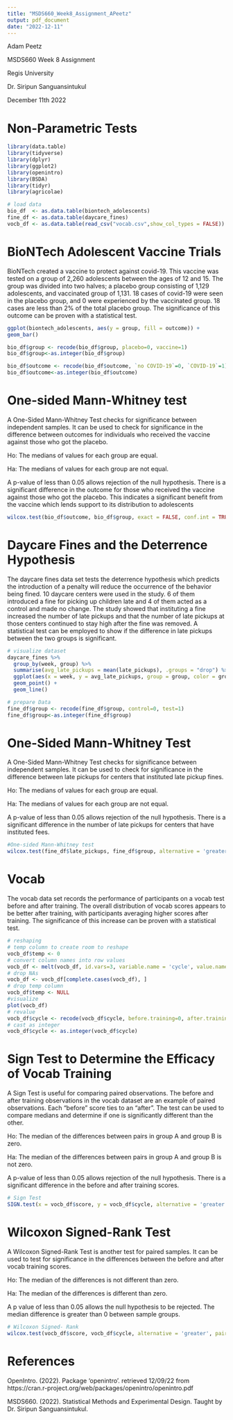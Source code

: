 ---
title: "MSDS660_Week8_Assignment_APeetz"
output: pdf_document
date: "2022-12-11"
---

Adam Peetz<br>

MSDS660 Week 8 Assignment<br>

Regis University <br>

Dr. Siripun Sanguansintukul<br>

December 11th 2022<br>

# Non-Parametric Tests

```{r, warning=FALSE,message=FALSE,error=FALSE}
library(data.table)
library(tidyverse)
library(dplyr)
library(ggplot2)
library(openintro)
library(BSDA)
library(tidyr)
library(agricolae)

# load data
bio_df  <- as.data.table(biontech_adolescents)
fine_df <- as.data.table(daycare_fines)
vocb_df <- as.data.table(read_csv("vocab.csv",show_col_types = FALSE))
```

# BioNTech Adolescent Vaccine Trials

BioNTech created a vaccine to protect against covid-19. This vaccine was tested on a group of 2,260 adolescents between the ages of 12 and 15. The group was divided into two halves; a placebo group consisting of 1,129 adolescents, and vaccinated group of 1,131. 18 cases of covid-19 were seen in the placebo group, and 0 were experienced by the vaccinated group. 18 cases are less than 2% of the total placebo group. The significance of this outcome can be proven with a statistical test.

```{R}
ggplot(biontech_adolescents, aes(y = group, fill = outcome)) +
geom_bar()

bio_df$group <- recode(bio_df$group, placebo=0, vaccine=1)
bio_df$group<-as.integer(bio_df$group)

bio_df$outcome <- recode(bio_df$outcome, `no COVID-19`=0, `COVID-19`=1)
bio_df$outcome<-as.integer(bio_df$outcome)

```

# One-sided Mann-Whitney test

A One-Sided Mann-Whitney Test checks for significance between independent samples. It can be used to check for significance in the difference between outcomes for individuals who received the vaccine against those who got the placebo. <br>

Ho: The medians of values for each group are equal. <br>

Ha: The medians of values for each group are not equal. <br>

A p-value of less than 0.05 allows rejection of the null hypothesis. There is a significant difference in the outcome for those who received the vaccine against those who got the placebo. This indicates a significant benefit from the vaccine which lends support to its distribution to adolescents

```{r}
wilcox.test(bio_df$outcome, bio_df$group, exact = FALSE, conf.int = TRUE)
```

# Daycare Fines and the Deterrence Hypothesis

The daycare fines data set tests the deterrence hypothesis which predicts the introduction of a penalty will reduce the occurrence of the behavior being fined. 10 daycare centers were used in the study. 6 of them introduced a fine for picking up children late and 4 of them acted as a control and made no change. The study showed that instituting a fine increased the number of late pickups and that the number of late pickups at those centers continued to stay high after the fine was removed. A statistical test can be employed to show if the difference in late pickups between the two groups is significant.

```{r}
# visualize dataset
daycare_fines %>%
  group_by(week, group) %>%
  summarise(avg_late_pickups = mean(late_pickups), .groups = "drop") %>%
  ggplot(aes(x = week, y = avg_late_pickups, group = group, color = group)) +
  geom_point() +
  geom_line()
```


```{r}
# prepare Data
fine_df$group <- recode(fine_df$group, control=0, test=1)
fine_df$group<-as.integer(fine_df$group)
```


# One-Sided Mann-Whitney Test 

A One-Sided Mann-Whitney Test checks for significance between independent samples. It can be used to check for significance in the difference between late pickups for centers that instituted late pickup fines. <br>

Ho: The medians of values for each group are equal. <br>

Ha: The medians of values for each group are not equal. <br>

A p-value of less than 0.05 allows rejection of the null hypothesis. There is a significant difference in the number of late pickups for centers that have instituted fees.

```{R}
#One-sided Mann-Whitney test
wilcox.test(fine_df$late_pickups, fine_df$group, alternative = 'greater', exact = FALSE, conf.int = TRUE)
```

# Vocab

The vocab data set records the performance of participants on a vocab test before and after training. The overall distribution of vocab scores appears to be better after training, with participants averaging higher scores after training. The significance of this increase can be proven with a statistical test.

```{r}
# reshaping
# temp column to create room to reshape
vocb_df$temp <- 0 
# convert column names into row values
vocb_df <- melt(vocb_df, id.vars=3, variable.name = 'cycle', value.name = 'score')
# drop NAs
vocb_df <- vocb_df[complete.cases(vocb_df), ] 
# drop temp column 
vocb_df$temp <- NULL  
#visualize
plot(vocb_df)
# revalue
vocb_df$cycle <- recode(vocb_df$cycle, before.training=0, after.training=1)
# cast as integer
vocb_df$cycle <- as.integer(vocb_df$cycle)
```

# Sign Test to Determine the Efficacy of Vocab Training

A Sign Test is useful for comparing paired observations. The before and after training observations in the vocab dataset are an example of paired observations. Each "before" score ties to an "after". The test can be used to compare medians and determine if one is significantly different than the other. <br>

Ho: The median of the differences between pairs in group A and group B is zero. <br>

Ha: The median of the differences between pairs in group A and group B is not zero.<br>

A p-value of less than 0.05 allows rejection of the null hypothesis. There is a significant difference in the before and after training scores.

```{R}
# Sign Test
SIGN.test(x = vocb_df$score, y = vocb_df$cycle, alternative = 'greater')
```

# Wilcoxon Signed-Rank Test 

A Wilcoxon Signed-Rank Test is another test for paired samples. It can be used to test for significance in the differences between the before and after vocab training scores.  <br>

Ho: The median of the differences is not different than zero. <br>

Ha: The median of the differences is different than zero. <br>

A p value of less than 0.05 allows the null hypothesis to be rejected. The median difference is greater than 0 between sample groups.

```{R}
# Wilcoxon Signed- Rank 
wilcox.test(vocb_df$score, vocb_df$cycle, alternative = 'greater', paired=TRUE, correct=TRUE, exact = FALSE, conf.int = TRUE)
```

# References

OpenIntro. (2022). Package ‘openintro’. retrieved 12/09/22 from https://cran.r-project.org/web/packages/openintro/openintro.pdf

MSDS660. (2022). Statistical Methods and Experimental Design. Taught by Dr. Siripun Sanguansintukul. <br>